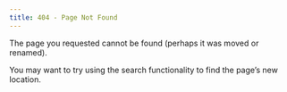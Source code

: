 ```yaml
---
title: 404 - Page Not Found
---
```


The page you requested cannot be found (perhaps it was moved or renamed).

You may want to try using the search functionality to find the page's new location.
